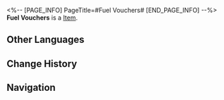 <%-- [PAGE_INFO]
PageTitle=#Fuel Vouchers#
[END_PAGE_INFO] --%>
{{Item Infobox
|id          = 110
|image       = Item Fuel Vouchers.png{{subst:void|<!--$UPLOAD:<<SpriteOutput/ItemFigures/110.png>-<Item Fuel Vouchers.png>-<Item Icons>>-->}}
|type        = 
|invCategory = Upgrade Materials
|rarity      = 4
|effect      = 
|description = Use with Trailblaze Power to quickly obtain materials from Calyx / Stagnant Shadow. Fuel Vouchers obtained from Starlit Homecoming will be removed after the event concludes.
}}
{{Description|To this day, humanity still cannot fully grasp the exact principles behind the Astral Express' traversal of the cosmos. However, as the ancient theory of water boiling tells us, the more fuel in the boiler, the faster the Express goes.<br /><br />''"Boiling water is humanity's most advanced technology, so don't worry too much &mdash; just keep burning stuff."''}}
'''Fuel Vouchers''' is a [[Item]].

==Other Languages==
{{Other Languages
|en   = Fuel Vouchers
|zhs  = 助燃券
|zht  = 助燃券
|ja   = 点火チケット
|ko   = 연소 촉진 티켓
|es   = Cupón de combustible
|fr   = Coupon de carburant
|ru   = Топливный купон
|th   = ตั๋วเชื้อเพลิง
|vi   = Phiếu Nhiên Liệu
|de   = Treibstoffticket
|id   = Fuel Voucher
|pt   = Cupons de Combustível
}}

==Change History==
{{Change History|3.2}}

==Navigation==
{{Upgrade Material Navbox}}